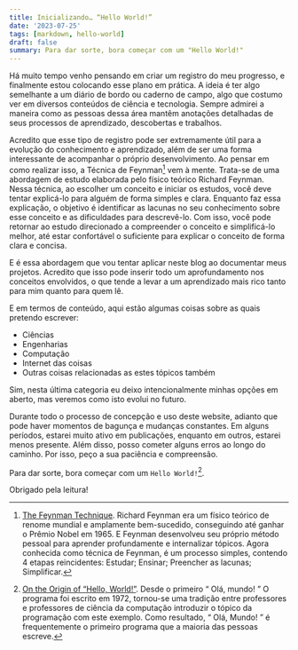 ```yaml
---
title: Inicializando… “Hello World!”
date: '2023-07-25'
tags: [markdown, hello-world]
draft: false
summary: Para dar sorte, bora começar com um "Hello World!"
---
```


Há muito tempo venho pensando em criar um registro do meu progresso, e finalmente estou colocando esse plano em prática. A ideia é ter algo semelhante a um diário de bordo ou caderno de campo, algo que costumo ver em diversos conteúdos de ciência e tecnologia. Sempre admirei a maneira como as pessoas dessa área mantêm anotações detalhadas de seus processos de aprendizado, descobertas e trabalhos.

Acredito que esse tipo de registro pode ser extremamente útil para a evolução do conhecimento e aprendizado, além de ser uma forma interessante de acompanhar o próprio desenvolvimento. Ao pensar em como realizar isso, a Técnica de Feynman[^1] vem à mente. Trata-se de uma abordagem de estudo elaborada pelo físico teórico Richard Feynman. Nessa técnica, ao escolher um conceito e iniciar os estudos, você deve tentar explicá-lo para alguém de forma simples e clara. Enquanto faz essa explicação, o objetivo é identificar as lacunas no seu conhecimento sobre esse conceito e as dificuldades para descrevê-lo. Com isso, você pode retornar ao estudo direcionado a compreender o conceito e simplificá-lo melhor, até estar confortável o suficiente para explicar o conceito de forma clara e concisa.

E é essa abordagem que vou tentar aplicar neste blog ao documentar meus projetos. Acredito que isso pode inserir todo um aprofundamento nos conceitos envolvidos, o que tende a levar a um aprendizado mais rico tanto para mim quanto para quem lê.

E em termos de conteúdo, aqui estão algumas coisas sobre as quais pretendo escrever:

- Ciências
- Engenharias
- Computação
- Internet das coisas
- Outras coisas relacionadas as estes tópicos também

Sim, nesta última categoria eu deixo intencionalmente minhas opções em aberto, mas veremos como isto evolui no futuro.

Durante todo o processo de concepção e uso deste website, adianto que pode haver momentos de bagunça e mudanças constantes. Em alguns períodos, estarei muito ativo em publicações, enquanto em outros, estarei menos presente. Além disso, posso cometer alguns erros ao longo do caminho. Por isso, peço a sua paciência e compreensão.

Para dar sorte, bora começar com um `Hello World!`[^2].

Obrigado pela leitura!

[^1]: [The Feynman Technique](https://www.colorado.edu/artssciences-advising/resource-library/life-skills/the-feynman-technique-in-academic-coaching). Richard Feynman era um físico teórico de renome mundial e amplamente bem-sucedido, conseguindo até ganhar o Prêmio Nobel em 1965. E Feynman desenvolveu seu próprio método pessoal para aprender profundamente e internalizar tópicos. Agora conhecida como técnica de Feynman, é um processo simples, contendo 4 etapas reincidentes: Estudar; Ensinar; Preencher as lacunas; Simplificar.

[^2]: [On the Origin of “Hello, World!”](https://ozanerhansha.medium.com/on-the-origin-of-hello-world-61bfe98196d5). Desde o primeiro “ Olá, mundo! ” O programa foi escrito em 1972, tornou-se uma tradição entre professores e professores de ciência da computação introduzir o tópico da programação com este exemplo. Como resultado, “ Olá, Mundo! ” é frequentemente o primeiro programa que a maioria das pessoas escreve.